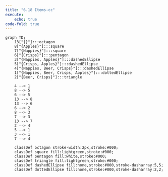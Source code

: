 ```yaml
---
title: "6.18 Items-cc"
execute: 
    echo: true
code-fold: true
---
```


```mermaid

graph TD;
    13["{}"]:::octagon
    8["{Apples}"]:::square
    7["{Nappies}"]:::square
    6["{Crisps}"]:::pentagon
    3["{Nappies, Apples}"]:::dashedEllipse
    5["{Crisps, Apples}"]:::dashedEllipse
    4["{Nappies, Beer, Crisps}"]:::dashedEllipse
    1["{Nappies, Beer, Crisps, Apples}"]:::dottedEllipse
    2["{Beer, Crisps}"]:::triangle

    4 --> 1
    8 --> 5
    6 --> 5
    13 --> 8
    13 --> 6
    6 --> 2
    8 --> 3
    7 --> 3
    13 --> 7
    2 --> 4
    5 --> 1
    3 --> 1
    7 --> 4

    classDef octagon stroke-width:2px,stroke:#000;
    classDef square fill:lightgreen,stroke:#000;
    classDef pentagon fill:white,stroke:#000;
    classDef triangle fill:lightgreen,stroke:#000;
    classDef dashedEllipse fill:none,stroke:#000,stroke-dasharray:5,5;
    classDef dottedEllipse fill:none,stroke:#000,stroke-dasharray:2,2;



```